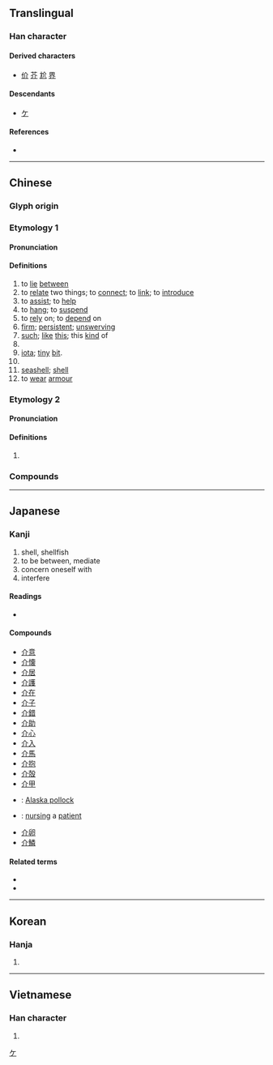 {{character info/new}}
{{also|个}}
==Translingual==
{{stroke order|type=bw}}
{{stroke order|type=animate}}

===Han character===
{{Han char|rn=9|rad=人|as=02|sn=4|four=80220|canj=OLL|ids=⿱人⿰丿丨}}

====Derived characters====
* [[价]] [[芥]] [[尬]] [[界]]

====Descendants====
* [[ケ]]

====References====
* {{Han ref|kx=0091.190|dkj=00359|dj=0194.040|hdz=10103.090|uh=4ECB|ud=20171|bh=A4B6|bd=42166}}

[[Category:Han characters from which katakana were derived|ケ]]

----

==Chinese==
{{zh-forms}}

===Glyph origin===
{{Han etym}}

===Etymology 1===

====Pronunciation====
{{zh-pron
|m=jiè
|m-s=jiai4
|c=gaai3
|c-t=gai1
|h=pfs=n:kie/s:kiai
|md=gái
|mn=kài
|w=2jia,2ka
|mc=y
|oc=y
|ma=
|cat=v,a,n,cls
}}

====Definitions====
{{zh-hanzi}}

# to [[lie]] [[between]]
# to [[relate]] two things; to [[connect]]; to [[link]]; to [[introduce]]
# to [[assist]]; to [[help]]
# to [[hang]]; to [[suspend]]
# to [[rely]] on; to [[depend]] on
# [[firm]]; [[persistent]]; [[unswerving]]
# [[such]]; [[like]] [[this]]; this [[kind]] of
# {{zh-original|界|boundary; role; duty}}
# [[iota]]; [[tiny]] [[bit]]. {{zh-alt-form|芥}}
# {{zh-classifier|people or copper coins}}
# [[seashell]]; [[shell]]
# to [[wear]] [[armour]]

===Etymology 2===

====Pronunciation====
{{zh-pron
|c=gai1
|dial=n
|cat=n
}}

====Definitions====
{{zh-hanzi}}

# {{lb|zh|Hong Kong}} {{n-g|Informal shorthand for {{zh-l|雞|gai1}}.}}

===Compounds===
{{zh-der|介詞|介乎|介懷|介殼|介然|介入|介紹|介紹人|介紹信|介意|介音|介於|介質|介子|紹介|一介|一介不取|不介意|不足介意|中介|中介社團|人機介面|介丘|介之推|介介|介冑|介圭|介士|介壽|介夫|介居|介山|介幘|介弟|介殼蟲|介母|介特|介石|介福|介立|介紹所|介蟲|介電質|介面卡|介面板|仲介|仲介公司|卡介苗|大眾媒介|婚友介紹|媒介|媒介體|孤介|嶮介|并介之人|引介|張介賓|拘介|推介|收介|新聞媒介|橫行介士|毫不介意|江介|清介|煞有介事|狷介|簡介|纖介|耿介|耿介之士|自我介紹|褒采一介|評介|譯介|貴介|輕車介士|酒介齊眉|隱介藏形|鱗介|龍介}}

----

==Japanese==

===Kanji===
{{ja-kanji|grade=c|rs=人02}}

# shell, shellfish
# to be between, mediate
# concern oneself with
# interfere

====Readings====
* {{ja-readings|goon=[[け]] (ke)|kanon=[[かい]] (kai)|kun=[[たすける]] (tasukeru), [[すけ]] (suke)}}

====Compounds====
{{der-top|Compounds}}
* [[介意]]
* [[介懐]]
* [[介居]]
* [[介護]]
* [[介在]]
* [[介子]]
* [[介錯]]
* [[介助]]
* [[介心]]
* [[介入]]
* [[介馬]]
* [[介抱]]
* [[介殻]]
* [[介甲]]
* {{ja-r|介党鱈|すけとうだら}}: [[Alaska pollock]]
* {{ja-r|介病|かいびょう}}: [[nursing]] a [[patient]]
* [[介卵]]
* [[介鱗]]
{{der-bottom}}

====Related terms====
* {{l|ja|介する}}
* {{l|ja|介添え}}

----

==Korean==

===Hanja===
{{ko-hanja|hangeul=개}}

# {{defn|lang=ko|sort=人02}}

----

==Vietnamese==

===Han character===
{{vi-hantu|giới, lương|rs=人02}}

# {{defn|lang=vi|sort=人02}}
